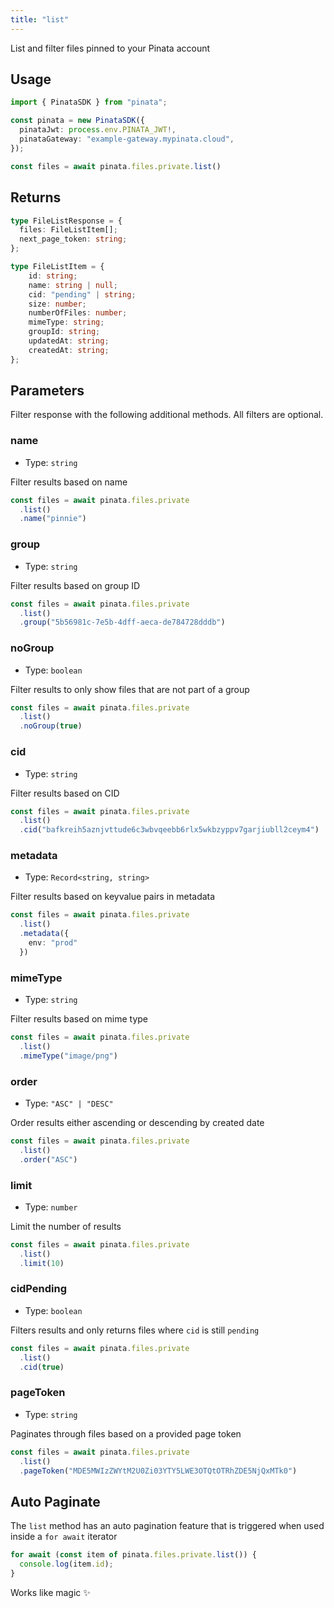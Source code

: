 ```yaml
---
title: "list"
---
```


List and filter files pinned to your Pinata account

## Usage

```typescript
import { PinataSDK } from "pinata";

const pinata = new PinataSDK({
  pinataJwt: process.env.PINATA_JWT!,
  pinataGateway: "example-gateway.mypinata.cloud",
});

const files = await pinata.files.private.list()
```

## Returns

```typescript
type FileListResponse = {
  files: FileListItem[];
  next_page_token: string;
};

type FileListItem = {
	id: string;
	name: string | null;
	cid: "pending" | string;
	size: number;
	numberOfFiles: number;
	mimeType: string;
	groupId: string;
	updatedAt: string;
	createdAt: string;
};
```

## Parameters

Filter response with the following additional methods. All filters are optional.

### name

- Type: `string`

Filter results based on name

```typescript {3}
const files = await pinata.files.private
  .list()
  .name("pinnie")
```

### group

- Type: `string`

Filter results based on group ID

```typescript {3}
const files = await pinata.files.private
  .list()
  .group("5b56981c-7e5b-4dff-aeca-de784728dddb")
```

### noGroup

- Type: `boolean`

Filter results to only show files that are not part of a group

```typescript {3}
const files = await pinata.files.private
  .list()
  .noGroup(true)
```

### cid

- Type: `string`

Filter results based on CID

```typescript {3}
const files = await pinata.files.private
  .list()
  .cid("bafkreih5aznjvttude6c3wbvqeebb6rlx5wkbzyppv7garjiubll2ceym4")
```

### metadata

- Type: `Record<string, string>`

Filter results based on keyvalue pairs in metadata

```typescript {3-5}
const files = await pinata.files.private
  .list()
  .metadata({
    env: "prod"
  })
```

### mimeType

- Type: `string`

Filter results based on mime type

```typescript {3}
const files = await pinata.files.private
  .list()
  .mimeType("image/png")
```

### order

- Type: `"ASC" | "DESC"`

Order results either ascending or descending by created date

```typescript {3}
const files = await pinata.files.private
  .list()
  .order("ASC")
```

### limit

- Type: `number`

Limit the number of results

```typescript {3}
const files = await pinata.files.private
  .list()
  .limit(10)
```

### cidPending

- Type: `boolean`

Filters results and only returns files where `cid` is still `pending`

```typescript {3}
const files = await pinata.files.private
  .list()
  .cid(true)
```

### pageToken

- Type: `string`

Paginates through files based on a provided page token

```typescript {3}
const files = await pinata.files.private
  .list()
  .pageToken("MDE5MWIzZWYtM2U0Zi03YTY5LWE3OTQtOTRhZDE5NjQxMTk0")
```

## Auto Paginate

The `list` method has an auto pagination feature that is triggered when used inside a `for await` iterator

```typescript
for await (const item of pinata.files.private.list()) {
  console.log(item.id);
}
```

Works like magic ✨
